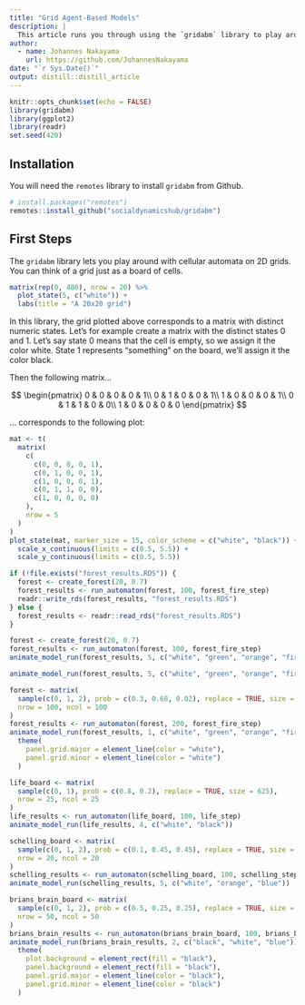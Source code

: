 ```yaml
---
title: "Grid Agent-Based Models"
description: |
  This article runs you through using the `gridabm` library to play around with 2D cellular automata or grid ABMs.
author:
  - name: Johannes Nakayama 
    url: https://github.com/JohannesNakayama
date: "`r Sys.Date()`"
output: distill::distill_article
---
```


```r
knitr::opts_chunk$set(echo = FALSE)
library(gridabm)
library(ggplot2)
library(readr)
set.seed(420)
```

## Installation

You will need the `remotes` library to install `gridabm` from Github.

```r
# install.packages("remotes")
remotes::install_github("socialdynamicshub/gridabm")
```


## First Steps

The `gridabm` library lets you play around with cellular automata on 2D grids.
You can think of a grid just as a board of cells.

```r
matrix(rep(0, 400), nrow = 20) %>% 
  plot_state(5, c("white")) +
  labs(title = "A 20x20 grid")
```

In this library, the grid plotted above corresponds to a matrix with distinct numeric states.
Let's for example create a matrix with the distinct states $0$ and $1$.
Let's say state $0$ means that the cell is empty, so we assign it the color white.
State $1$ represents "something" on the board, we'll assign it the color black.

Then the following matrix...

$$
\begin{pmatrix}
0 & 0 & 0 & 0 & 1\\
0 & 1 & 0 & 0 & 1\\
1 & 0 & 0 & 0 & 1\\
0 & 1 & 1 & 0 & 0\\
1 & 0 & 0 & 0 & 0
\end{pmatrix}
$$

... corresponds to the following plot:

```r
mat <- t(
  matrix(
    c(
      c(0, 0, 0, 0, 1),
      c(0, 1, 0, 0, 1),
      c(1, 0, 0, 0, 1),
      c(0, 1, 1, 0, 0),
      c(1, 0, 0, 0, 0)
    ),
    nrow = 5
  )
)
plot_state(mat, marker_size = 15, color_scheme = c("white", "black")) +
  scale_x_continuous(limits = c(0.5, 5.5)) +
  scale_y_continuous(limits = c(0.5, 5.5))
```



```r
if (!file.exists("forest_results.RDS")) {
  forest <- create_forest(20, 0.7)
  forest_results <- run_automaton(forest, 100, forest_fire_step)
  readr::write_rds(forest_results, "forest_results.RDS")  
} else {
  forest_results <- readr::read_rds("forest_results.RDS")
}
```

```r
forest <- create_forest(20, 0.7)
forest_results <- run_automaton(forest, 100, forest_fire_step)
animate_model_run(forest_results, 5, c("white", "green", "orange", "firebrick"))
```

```r
animate_model_run(forest_results, 5, c("white", "green", "orange", "firebrick"))
```








```r
forest <- matrix(
  sample(c(0, 1, 2), prob = c(0.3, 0.68, 0.02), replace = TRUE, size = 10000),
  nrow = 100, ncol = 100
)
forest_results <- run_automaton(forest, 200, forest_fire_step)
animate_model_run(forest_results, 1, c("white", "green", "orange", "firebrick")) +
  theme(
    panel.grid.major = element_line(color = "white"),
    panel.grid.minor = element_line(color = "white")
  )
```



```r
life_board <- matrix(
  sample(c(0, 1), prob = c(0.8, 0.2), replace = TRUE, size = 625),
  nrow = 25, ncol = 25
)
life_results <- run_automaton(life_board, 100, life_step)
animate_model_run(life_results, 4, c("white", "black"))
```



```r
schelling_board <- matrix(
  sample(c(0, 1, 2), prob = c(0.1, 0.45, 0.45), replace = TRUE, size = 400),
  nrow = 20, ncol = 20
)
schelling_results <- run_automaton(schelling_board, 100, schelling_step, tolerance = 3)
animate_model_run(schelling_results, 5, c("white", "orange", "blue"))
```



```r
brians_brain_board <- matrix(
  sample(c(0, 1, 2), prob = c(0.5, 0.25, 0.25), replace = TRUE, size = 2500),
  nrow = 50, ncol = 50
)
brians_brain_results <- run_automaton(brians_brain_board, 100, brians_brain_step)
animate_model_run(brians_brain_results, 2, c("black", "white", "blue")) +
  theme(
    plot.background = element_rect(fill = "black"),
    panel.background = element_rect(fill = "black"),
    panel.grid.major = element_line(color = "black"),
    panel.grid.minor = element_line(color = "black")
  )
```



